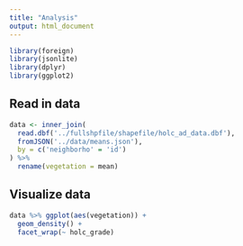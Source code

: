 ```yaml
---
title: "Analysis"
output: html_document
---
```


```r
library(foreign)
library(jsonlite)
library(dplyr)
library(ggplot2)
```

## Read in data

```r
data <- inner_join(
  read.dbf('../fullshpfile/shapefile/holc_ad_data.dbf'),
  fromJSON('../data/means.json'),
  by = c('neighborho' = 'id')
) %>% 
  rename(vegetation = mean)
```

## Visualize data

```r
data %>% ggplot(aes(vegetation)) +
  geom_density() +
  facet_wrap(~ holc_grade)
```

